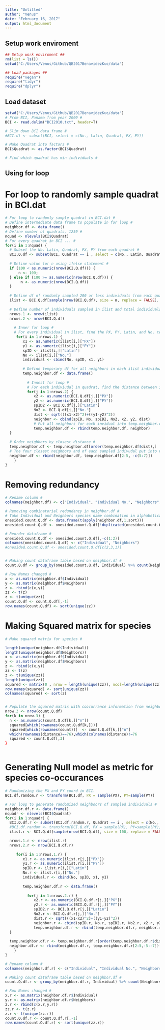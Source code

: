 ```yaml
---
title: "Untitled"
author: "Venus"
date: "February 16, 2017"
output: html_document
---
```

## Setup work enviroment ##

```r
## Setup work enviroment ##
rm(list = ls())
setwd("C:/Users/Venus/Github/QB2017BenavidezKuo/data")

## Load packages ##
require("vegan")  
require("tidyr")
require("dplyr")
```

## Load dataset ##

```r
setwd("C:/Users/Venus/Github/QB2017BenavidezKuo/data")
# From BCI, Panama from year 2000 #
BCI <- read.delim("BCI2010.txt", header=T)

# Slim down BCI data frame #
#BCI.df <- subset(BCI, select = c(No., Latin, Quadrat, PX, PY))

# Make Quadrat into factors #
BCI$Quadrat <- as.factor(BCI$Quadrat)

# Find which quadrat has min individuals # 

```

## Using for loop ## 
# For loop to randomly sample quadrat in BCI.dat #

```r
# For loop to randomly sample quadrat in BCI.dat #
# Define intermediate data frame to populate in for loop # 
neighbor.df <- data.frame()
# Define number of quadrats, 1250 # 
nquad <- nlevels(BCI$Quadrat)
# For every quadrat in BCI ... # 
for(i in 1:nquad) {
  # Subset the No. Latin, Quadrat, PX, PY from each quadrat # 
  BCI.Q.df <- subset(BCI, Quadrat == i , select = c(No., Latin, Quadrat, PX, PY)) 
  
  # Define value for n using ifelse statement #
  if (100 < as.numeric(nrow(BCI.Q.df))) {
      n <- 100;
  } else if (100 >= as.numeric(nrow(BCI.Q.df))) {
       n <- as.numeric(nrow(BCI.Q.df))
  }
  
  # Define df of randomly sampled 200 or less individuals from each quadrat #
  ilist <- BCI.Q.df[sample(nrow(BCI.Q.df), size = n, replace = FALSE), ]
  
  # Define number of individuals sampled in ilist and total individuals in sampled quadrat # 
  nrows.1 <- nrow(ilist)
  nrows.2 <- nrow(BCI.Q.df)
  
    # Inner for loop #
    # For every individual in ilist, find the PX, PY, Latin, and No. to put into individual df #
     for(i in 1:nrows.1) {   
        x1 <- as.numeric(ilist[i,]["PX"])
        y1 <- as.numeric(ilist[i,]["PY"])
        spID <- ilist[i,]["Latin"]
        No <- ilist[i,]["No."]
        individual <- cbind(No, spID, x1, y1)
        
        # Define temporary df for all neighbors in each ilist individual # 
        temp.neighbor.df <- data.frame()
 
          # Innest for loop # 
          # For each indiviudal in quadrat, find the distance between ilist individuals to quadrat individuals#
          for(j in 1:nrows.2) {
             x2 <- as.numeric(BCI.Q.df[j,]["PX"])
             y2 <- as.numeric(BCI.Q.df[j,]["PY"])
             spID2 <- BCI.Q.df[j,]["Latin"]
             No2 <- BCI.Q.df[j,]["No."]
             dist <- sqrt(((x1-x2)^2)+((y1-y2)^2))
             neighbor <- cbind(spID, No, spID2, No2, x2, y2, dist)
             # Put all neighbors for each invidual into temp.neighbor.df # 
             temp.neighbor.df <- rbind(temp.neighbor.df, neighbor)
  }
  
  # Order neighbors by closest distance #
  temp.neighbor.df <- temp.neighbor.df[order(temp.neighbor.df$dist),]
  # The four closest neighbors and of each sampled indivudal put into neighbor.df # 
  neighbor.df <- rbind(neighbor.df, temp.neighbor.df[2:5, -c(5:7)])
    }
}


```

# Removing redundancy #

``` r
# Rename column #
colnames(neighbor.df) <- c("Individual", "Individual No.", "Neighbors", "Neighbors No.")

# Removing combinatorial redundancy in neighbor.df #
# Take Individual and Neighbors species name combination in alphabetical order then n1-n2=n # 
onesided.count.Q.df <- data.frame(t(apply(neighbor.df,1,sort)))
onesided.count.Q.df <- onesided.count.Q.df[!duplicated(onesided.count.Q.df),]

# Reorder dataframe # 
onesided.count.Q.df <- onesided.count.Q.df[,-c(1:2)]
colnames(onesided.count.Q.df) <- c("Individual", "Neighbors")
#onesided.count.Q.df <- onesided.count.Q.df[c(2,3,1)]


# Making count dataframe table based on neighbor.df #
count.Q.df <- group_by(onesided.count.Q.df, Individual) %>% count(Neighbors) # %>% spread(key=Neighbors, value=n, fill=0)

```



```r

# Row Names changed #
x <- as.matrix(neighbor.df$Individual)
y <- as.matrix(neighbor.df$Neighbors)
z <- rbind(c(x,y))
zz <- t(z)
z <- t(unique(zz))
count.Q.df <- count.Q.df[,-1]
row.names(count.Q.df) <- sort(unique(zz))


```

# Making Squared matrix for species

```r
# Make squared matrix for species #

length(unique(neighbor.df$Individual)) 
length(unique(neighbor.df$Neighbors)) 
x <- as.matrix(neighbor.df$Individual)
y <- as.matrix(neighbor.df$Neighbors)
z <- rbind(c(x,y))
zz <- t(z)
z <- t(unique(zz))
length(unique(zz)) 
squared <- matrix(0 , nrow = length(unique(zz)), ncol=length(unique(zz)))
row.names(squared) <- sort(unique(zz))
colnames(squared) <- sort(z)


# Populate the squared matrix with coocurrance information from neighbor.df #
nrow.3 <- nrow(count.Q.df)
for(k in nrow.3) {
  n <- as.numeric(count.Q.df[k,]["n"])
  squared[which(rownames(count.Q.df[k,]))]
  squared[which(rownames(count))]  <- count.Q.df[k,]["n"]
  which(rownames(distance)==76),which(colnames(distance)!=76
  squared <- count.Q.df[,3]
}



```

# Generating Null model as metric for species co-occurances #

```r
# Randomizing the PX and PY coord in BCI.
BCI.df.random.r <- transform(BCI.df, PX = sample(PX), PY=sample(PY))

# For loop to generate randomized neighboors of sampled individuals #
neighbor.df.r <- data.frame()
nquadr <- nlevels(BCI$Quadrat)
for(i in 1:nquadr) {
  BCI.Q.df.r <- subset(BCI.df.random.r, Quadrat == i , select = c(No., Latin, Quadrat, PX, PY))
  #BCI.df.random <- transform(BCI.Q.df, PX = sample(PX), PY=sample(PY))
  ilist.r <- BCI.Q.df[sample(nrow(BCI.Q.df), size = 100, replace = FALSE), ]

  nrows.1.r <- nrow(ilist.r)
  nrows.2.r <- nrow(BCI.Q.df.r)
  
     for(i in 1:nrows.1.r) {  
        x1.r <- as.numeric(ilist.r[i,]["PX"])
        y1.r <- as.numeric(ilist.r[i,]["PY"])
        spID.r <- ilist.r[i,]["Latin"]
        No.r <- ilist.r[i,]["No."]
        individual.r <- cbind(No, spID, x1, y1)
  
        temp.neighbor.df.r <- data.frame()
 
          for(j in 1:nrows.2.r) {
             x2.r <- as.numeric(BCI.Q.df.r[j,]["PX"])
             y2.r <- as.numeric(BCI.Q.df.r[j,]["PY"])
             spID2.r <- BCI.Q.df.r[j,]["Latin"]
             No2.r <- BCI.Q.df.r[j,]["No."]
             dist.r <- sqrt(((x1-x2)^2)+((y1-y2)^2))
             neighbor.r <- cbind(spID.r, No.r, spID2.r, No2.r, x2.r, y2.r, dist.r)
             temp.neighbor.df.r <- rbind(temp.neighbor.df.r, neighbor.r)
  }
  
  temp.neighbor.df.r <- temp.neighbor.df.r[order(temp.neighbor.df.r$dist.r),]
  neighbor.df.r <- rbind(neighbor.df.r, temp.neighbor.df.r[2:5,-5:-7])
    }
}

# Rename column #
colnames(neighbor.df.r) <- c("Individual", "Individual No.", "Neighbors", "Neighbors No.")

# Making count dataframe table based on neighbor.df #
count.Q.df.r <- group_by(neighbor.df.r, Individual) %>% count(Neighbors) %>% spread(key=Neighbors, value=n, fill=0)

# Row Names changed #
x.r <- as.matrix(neighbor.df.r$Individual)
y.r <- as.matrix(neighbor.df.r$Neighbors)
z.r <- rbind(c(x.r,y.r))
zz.r <- t(z.r)
z.r <- t(unique(zz.r))
count.Q.df.r <- count.Q.df.r[,-1]
row.names(count.Q.df.r) <- sort(unique(zz.r))


```















